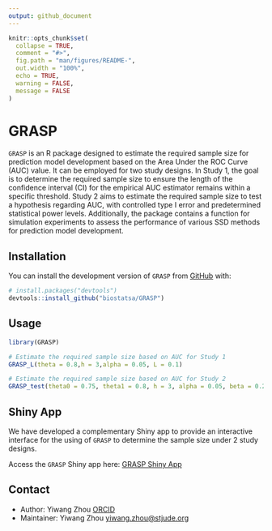 ```yaml
---
output: github_document
---
```


<!-- README.md is generated from README.Rmd. Please edit that file -->

```r
knitr::opts_chunk$set(
  collapse = TRUE,
  comment = "#>",
  fig.path = "man/figures/README-",
  out.width = "100%",
  echo = TRUE,
  warning = FALSE,
  message = FALSE
)
```

# GRASP

`GRASP` is an R package designed to estimate the required sample size for prediction model development based on the Area Under the ROC Curve (AUC) value. It can be employed for two study designs. In Study 1, the goal is to determine the required sample size to ensure the length of the confidence interval (CI) for the empirical AUC estimator remains within a specific threshold. Study 2 aims to estimate the required sample size to test a hypothesis regarding AUC, with controlled type I error and predetermined statistical power levels. Additionally, the package contains a function for simulation experiments to assess the performance of various SSD methods for prediction model development.




## Installation

You can install the development version of `GRASP` from [GitHub](https://github.com/) with:

``` r
# install.packages("devtools")
devtools::install_github("biostatsa/GRASP")
```

## Usage

```r


library(GRASP)

# Estimate the required sample size based on AUC for Study 1
GRASP_L(theta = 0.8,h = 3,alpha = 0.05, L = 0.1)

# Estimate the required sample size based on AUC for Study 2  
GRASP_test(theta0 = 0.75, theta1 = 0.8, h = 3, alpha = 0.05, beta = 0.2)

```

 
## Shiny App

We have developed a complementary Shiny app to provide an interactive interface for the using of `GRASP` to determine the sample size under 2 study designs.  

Access the `GRASP` Shiny app here: [GRASP Shiny App](https://sjbiostat.shinyapps.io/GRASP/)



 
## Contact   

- Author: Yiwang Zhou [ORCID](<https://orcid.org/0000-0002-8023-205X>)
- Maintainer: Yiwang Zhou <yiwang.zhou@stjude.org>



